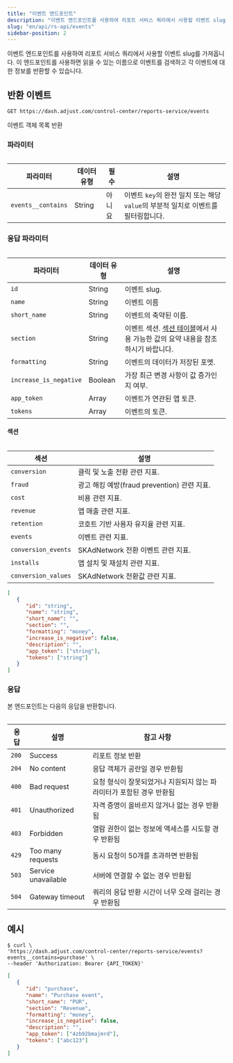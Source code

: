```yaml
---
title: "이벤트 엔드포인트"
description: "이벤트 엔드포인트를 사용하여 리포트 서비스 쿼리에서 사용할 이벤트 slug를 가져옵니다.  "
slug: "en/api/rs-api/events"
sidebar-position: 2
---
```

이벤트 엔드포인트를 사용하여 리포트 서비스 쿼리에서 사용할 이벤트 slug를 가져옵니다.  이 엔드포인트를 사용하면 읽을 수 있는 이름으로 이벤트를 검색하고 각 이벤트에 대한 정보를 반환할 수 있습니다.

반환 이벤트
------

```http
GET https://dash.adjust.com/control-center/reports-service/events
```

이벤트 객체 목록 반환

### 파라미터

<table> 

|        파라미터        | 데이터 유형 | 필수  |                          설명                          |
|--------------------|--------|-----|------------------------------------------------------|
| `events__contains` | String | 아니요 | 이벤트 `key`의 완전 일치 또는 해당 `value`의 부분적 일치로 이벤트를 필터링합니다. |

</Table> 

### 응답 파라미터

<table> 

|          파라미터          |    데이터 유형     |                                  설명                                  |
|------------------------|---------------|----------------------------------------------------------------------|
| `id`                   | String        | 이벤트 slug.                                                            |
| `name`                 | String        | 이벤트 이름                                                               |
| `short_name`           | String        | 이벤트의 축약된 이름.                                                         |
| `section`              | String        | 이벤트 섹션. [섹션 테이블](#rs-events-sections)에서 사용 가능한 값의 요약 내용을 참조하시기 바랍니다. |
| `formatting`           | String        | 이벤트의 데이터가 저장된 포멧.                                                    |
| `increase_is_negative` | Boolean       | 가장 최근 변경 사항이 값 증가인지 여부.                                              |
| `app_token`            | Array<String> | 이벤트가 연관된 앱 토큰.                                                       |
| `tokens`               | Array<String> | 이벤트의 토큰.                                                             |

</Table> 

#### 섹션

<table> 

|         섹션          |                  설명                   |
|---------------------|---------------------------------------|
| `conversion`        | 클릭 및 노출 전환 관련 지표.                     |
| `fraud`             | 광고 해킹 예방\(fraud prevention\) 관련 지표. |
| `cost`              | 비용 관련 지표.                             |
| `revenue`           | 앱 매출 관련 지표.                           |
| `retention`         | 코호트 기반 사용자 유지율 관련 지표.                 |
| `events`            | 이벤트 관련 지표.                            |
| `conversion_events` | SKAdNetwork 전환 이벤트 관련 지표.             |
| `installs`          | 앱 설치 및 재설치 관련 지표.                     |
| `conversion_values` | SKAdNetwork 전환값 관련 지표.                |

</Table> 

```json
[
   {
      "id": "string",
      "name": "string",
      "short_name": "",
      "section": "",
      "formatting": "money",
      "increase_is_negative": false,
      "description": "",
      "app_token": ["string"],
      "tokens": ["string"]
   }
]
```

### 응답

본 엔드포인트는 다음의 응답을 반환합니다. 
<table> 

|  응답   |         설명          |                 참고 사항                  |
|-------|---------------------|----------------------------------------|
| `200` | Success             | 리포트 정보 반환                              |
| `204` | No content          | 응답 객체가 공란일 경우 반환됨                      |
| `400` | Bad request         | 요청 형식이 잘못되었거나 지원되지 않는 파라미터가 포함된 경우 반환됨 |
| `401` | Unauthorized        | 자격 증명이 올바르지 않거나 없는 경우 반환됨              |
| `403` | Forbidden           | 열람 권한이 없는 정보에 액세스를 시도할 경우 반환됨          |
| `429` | Too many requests   | 동시 요청이 50개를 초과하면 반환됨                   |
| `503` | Service unavailable | 서버에 연결할 수 없는 경우 반환됨                    |
| `504` | Gateway timeout     | 쿼리의 응답 반환 시간이 너무 오래 걸리는 경우 반환됨         |

</Table> 

예시
---

```console
$ curl \
'https://dash.adjust.com/control-center/reports-service/events?events__contains=purchase' \
--header 'Authorization: Bearer {API_TOKEN}'
```

```json
[
   {
      "id": "purchase",
      "name": "Purchase event",
      "short_name": "PUR",
      "section": "Revenue",
      "formatting": "money",
      "increase_is_negative": false,
      "description": "",
      "app_token": ["4zb92bmajmrd"],
      "tokens": ["abc123"]
   }
]
```

